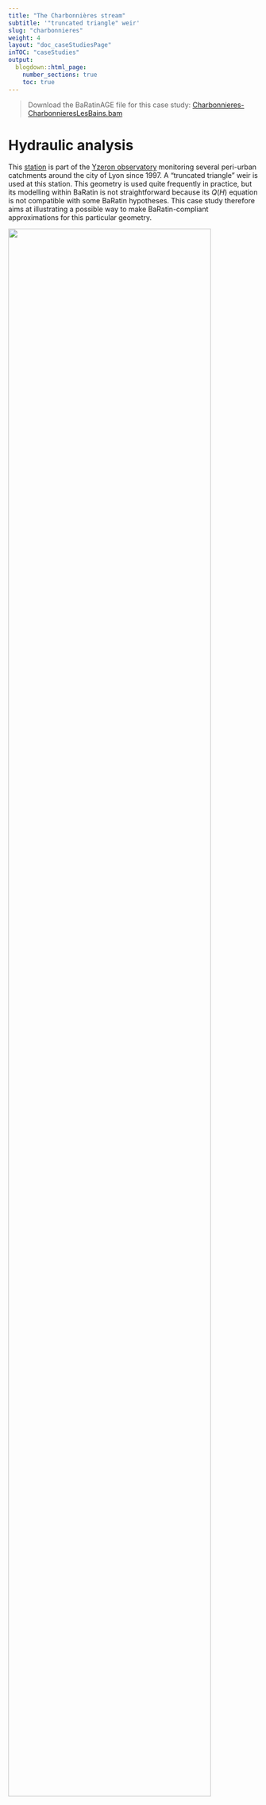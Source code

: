 ---
title: "The Charbonnières stream"
subtitle: '"truncated triangle" weir'
slug: "charbonnieres"
weight: 4
layout: "doc_caseStudiesPage"
inTOC: "caseStudies"
output:
  blogdown::html_page:
    number_sections: true
    toc: true
---

> Download the BaRatinAGE file for this case study: [Charbonnieres-CharbonnieresLesBains.bam](/bam/Charbonnieres-CharbonnieresLesBains.bam)

# Hydraulic analysis

This [station](https://bdoh.irstea.fr/YZERON/station/V301502301) is part of the [Yzeron observatory](https://bdoh.irstea.fr/YZERON/) monitoring several peri-urban catchments around the city of Lyon since 1997. A "truncated triangle" weir is used at this station. This geometry is used quite frequently in practice, but its modelling within BaRatin is not straightforward because its $Q(H)$ equation is not compatible with some BaRatin hypotheses. This case study therefore aims at illustrating a possible way to make BaRatin-compliant approximations for this particular geometry.

<img src="CharboAnalysis.jpg" width="90%">
<p style="text-align: center;color: gray;"> Figure 1. Analysis of hydraulic controls for the Charbonnières stream at Charbonnières-Les-Bains. Left: photo taken from downstream, showing the "truncated triangle" inserted in a larger rectangular weir; right: schematics of a "truncated triangle" weir.</p>

The problematic part of this hydraulic configuration is the "truncated triangle" weir, schematized in Figure 1: a regular triangular weir laterally expands up to a given stage $b'$, then is framed with vertical walls. The equation of this control above stage $b'$ is given below. It can be interpreted as the addition of a « negative » triangular weir equation to remove the excess wetted area of the regular triangle when it reaches the vertical walls.

$$
Q(H)=\underbrace{C_t \sqrt{2g}\tan({\nu/2})}_{a_1}(H-b)^c - \underbrace{C_t \sqrt{2g}\tan({\nu/2})}_{a_2}(H-b')^c
$$

This equation is not BaRatin-compliant for the following reasons:

1. It cannot be factorized as a single power equation $Q(H)=a(H-b)^c$
2. Using a subtraction of two controls as suggested by the equation does not work because:
    a. BaRatin does not allow subtracting power equations, only adding them up; it would then be tempting to add a control with a negative coefficient $a'_2=-a_2$, but BaRatin does not allow negative coefficients either.
    b. The parameters of the two controls that should be subtracted are linked: in particular, they have the same coefficients $(a_1=a_2)$ and the same exponent $c$. BaRatin has no functionality to enforce such links.
    
These constraints that BaRatin enforces are a consequence of the [general formulation of the rating curve equation](/en/doc/topics/rating-curve/) and in particular the need to solve a continuity equation. Two possible approaches to circumvent these constraints are currently under investigation and are described at the end of this page. In the meantime, it is possible to use an approximation to make this type of control compliant with the BaRatin framework. A possible approximation is to use a triangular weir for stage values lower than $b'$, then to replace it with a rectangular weir for stage values higher than $b'$. The bottom stage of this rectangle (offset) should be estimated above the offset of the triangle, and the advantage of the rectangle weir is that its exponent $c=1.5$ is more in line with the laterally-constrained geometry (compare it with the triangle exponent $c=2.5$). It might also be desired in some situations to smooth the transition between the triangle and the rectangle. A parabolic weir may be used for this purpose, with an offset in between those of the triangle and the rectangle and dimensions to be adapted to the studied control.

Going back to the specific case of the Charbonnières stream, we opt for the following approximate  configuration (leading to the control matrix below):

1. Triangular weir for $H<b'$
2. Replacement by an equivalent rectangular weir for $H \geq b'$
3. Addition of a wide rectangular weir representing the large rectangle into which the truncated triangle is inserted for $H \geq b'$

$$
\begin{array}{|c|c|c|}
\hline
  \text{Control} & \text{Nature} & \text{Type} \\ 
\hline
     1 & \text{Triangular weir} & \text{section} \\ 
\hline
     2 & \text{Rectangular weir approximating the truncated triangle} & \text{section} \\ 
\hline
     3 & \text{Large rectangular weir} & \text{section} \\ 
\hline
\end{array}
$$

$$
\begin{array}{|c|}
\hline
  &\text{control 1} & \text{control 2} & \text{control 3}\\
\hline
  \text{segment 1} &\color{lime}{1} & &\\
\hline
  \text{segment 2} & \color{darkslategray}{0} & \color{lime}{1} &\\
\hline
  \text{segment 3} & \color{darkslategray}{0} & \color{lime}{1} & \color{lime}{1} \\
\hline
\end{array}
$$

# Prior specification

Once the hydraulic configuration has been defined, prior specification can proceed as follows:

* Control 1 (triangle) activates at $\kappa = 7.2 \mathrm{cm} \pm 1 \mathrm{cm}$ and the opening angle is equal to  $\nu = 90° \pm 2°$
* Control 2 (rectangle approximating the truncated triangle) activates at $\kappa = 40.3 \mathrm{cm} \pm 0.5 \mathrm{cm}$ and its width is equal to $B_w = 70 \mathrm{cm} \pm 3 \mathrm{cm}$
* Control 3 (wide rectangle added to the rectangle above) activates at $\kappa = 40.4 \mathrm{cm} \pm 3 \mathrm{cm}$. In theory one would wish to specify an activation stage equal to the previous one, but in practice it is specified $1 \mathrm{mm}$ above to avoid an error message due to the fact that BaRatin requires strictly increasing activation stages. This wide rectangle has a width equal to $B_w = 467 \mathrm{cm} \pm 2 \mathrm{cm}$

The prior rating curve resulting from these specifications is shown below and is already fairly precise, as is often the case when artificial weirs are used.

<br>
<img src="CharboPrior.en.svg" width="75%">
<p style="text-align: center;color: gray;"> Figure 2. Prior rating curve for the Charbonnières stream at Charbonnières-Les-Bains (note the log y-axis for discharge).</p>

# Gaugings and posterior rating curve

88 gaugings are available to estimate the posterior rating curve. The highest ones (around $2 \mathrm{m}^3.\mathrm{s}^{−1}$) correspond to fairly frequent flood events, and are much smaller the highest discharges observed at this station (discharge for the November 2016 flood was estimated around ten times larger). The posterior rating curve indicates that gaugings allowed reducing the uncertainty for low to medium flows, but extrapolation toward higher flows remains very uncertain. 

<br>
<img src="CharboPosterior.en.svg" width="100%">
<p style="text-align: center;color: gray;"> Figure 3. Posterior rating curve for the Charbonnières stream at Charbonnières-Les-Bains (note the log y-axis for discharge).</p>

A more thorough analysis of estimated parameters indicates that the bottom of the rectangle approximating the truncated triangle lies at $b_2=22 \mathrm{cm}$, wich is above the bottom of the triangle $(b_1=7 \mathrm{cm})$ but below the bottom of the wide rectangle $(b_3=41 \mathrm{cm})$. The Figure below illustrates the geometry resulting from the posterior parameter estimates. 

<br>
<img src="geometry.svg" width="75%">
<p style="text-align: center;color: gray;"> Figure 4. Estimated geometries for the triangle (active for $H < 41 \mathrm{cm}$) and the equivalent rectangle (replacing the triangle when $H \geq 41 \mathrm{cm}$).</p>

# Alternative approaches

Two alternative approaches are currently being investigated to allow using controls such as the Charbonnières one that do not fit into the BaRatin framework. These two approaches are not yet available in BaRatinAGE, but they have already been implemented in [RBaM](/en/doc/case/rbam). We are currently working on documenting them and we will propose illustrative case studies soon. These two approaches are as follows:

1. Type the equation of the control: this can be done in RBaM by means of a specific model called [`TextFileModel`](https://github.com/BaM-tools/RBaM/blob/main/vignettes/TextFileModel.Rmd) which allows defining a new model "on the fly" by just typing its equation.
2. Deduce the equation of the control from its bathymetry. This can be done for a section-type control by means of the model `HydraulicControl_section` implemented in RBaM and that is currently being documented.

The two approaches above should enable estimating the parameters of a single arbitrary control. However, they do not enable the estimation of a combination of such arbitrary controls, as may be encountered in a multi-segment rating curve. As already mentioned earlier, solving the continuity equation may become difficult outside of the simple-power-law framework enforced by BaRatin. In particular, the solution of the continuity equation is in general not explicit, and its existence and unicity are not even ensured.
